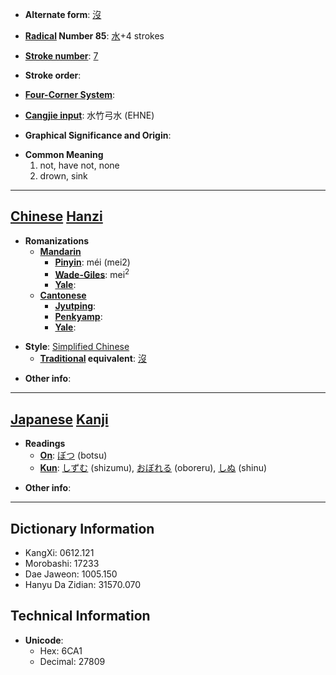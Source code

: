 * '''Alternate form''': [[沒]]

* '''[[Wiktionary:Chinese radical index| Radical]] Number 85''': [[Wiktionary:Chinese radical index 水|水]]+4 strokes

* '''[[Wiktionary:Chinese total strokes index|Stroke number]]''': [[Wiktionary:Chinese total strokes index 7|7]]

* '''Stroke order''': 

* '''[[Wiktionary:Chinese four corner index|Four-Corner System]]''': 

* '''[[Wiktionary:Chinese Cangjie index|Cangjie input]]''': 水竹弓水 (EHNE)

* '''Graphical Significance and Origin''': 

* '''Common Meaning'''
*#not, have not, none
*# drown, sink


----

== [[Chinese]] [[Hanzi]] ==

* '''Romanizations'''
** '''[[Mandarin]]'''
*** '''[[Pinyin]]''': méi (mei2)
*** '''[[Wade-Giles]]''': mei<sup>2</sup>
*** '''[[Yale]]''': 
** '''[[Cantonese]]'''
*** '''[[Jyutping]]''':
*** '''[[Penkyamp]]''': 
*** '''[[Yale]]''': 

* '''Style''': [[Simplified Chinese]] 
** '''[[Traditional Chinese|Traditional]] equivalent''': [[沒]]

* '''Other info''': 

----

== [[Japanese]] [[Kanji]] ==

* '''Readings'''
** '''[[On]]''': [[ぼつ]] (botsu)
** '''[[Kun]]''': [[しずむ]] (shizumu), [[おぼれる]] (oboreru), [[しぬ]] (shinu)

* '''Other info''':  

----

== Dictionary Information ==

* KangXi: 0612.121
* Morobashi: 17233
* Dae Jaweon: 1005.150
* Hanyu Da Zidian: 31570.070

== Technical Information ==

* '''Unicode''':
** Hex: 6CA1
** Decimal: 27809